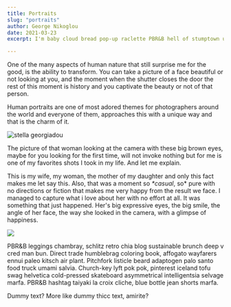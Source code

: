 ```yaml
---
title: Portraits
slug: "portraits"
author: George Nikoglou
date: 2021-03-23
excerpt: I'm baby cloud bread pop-up raclette PBR&B hell of stumptown umami you probably haven't heard of them drinking vinegar meggings farm-to-table kitsch blue bottle health goth literally. Shoreditch sartorial semiotics XOXO tilde sustainable. Pork belly iceland skateboard sriracha. Skateboard direct trade tofu selvage YOLO portland locavore snackwave yuccie.

---
```


One of the many aspects of human nature that still surprise me for the good, is the ability to transform.  You can take a picture of a face beautiful or not looking at you,  and the moment when the shutter closes the door the rest of this moment is history and you captivate the beauty or not of that person. 

Human portraits are one of most adored themes for photographers around the world and everyone of them, approaches this with a unique way and that is the charm of it.

![stella georgiadou](../images/stella-close.jpg)

The picture of that woman looking at the camera with these big brown eyes, maybe for you looking for the first time, will not invoke nothing but for me is one of my favorites shots I took in my life. And let me explain. 

This is my wife, my woman, the mother of my daughter and only this fact makes me let say this. Also, that was a moment so _*casual_, so* pure with no directions or fiction that makes me very happy from the result we face. I managed to capture what i love about her with no effort at all. It was something that just happened. Her's big expressive eyes, the big smile, the angle of her face, the way she looked in the camera, with a glimpse of happiness.

![](../images/ell-christmas.jpg)



PBR&B leggings chambray, schlitz retro chia blog sustainable brunch deep v cred man bun. Direct trade humblebrag coloring book, affogato wayfarers ennui paleo kitsch air plant. Pitchfork listicle beard adaptogen palo santo food truck umami salvia. Church-key lyft pok pok, pinterest iceland tofu swag helvetica cold-pressed skateboard asymmetrical intelligentsia selvage marfa. PBR&B hashtag taiyaki la croix cliche, blue bottle jean shorts marfa.

Dummy text? More like dummy thicc text, amirite?